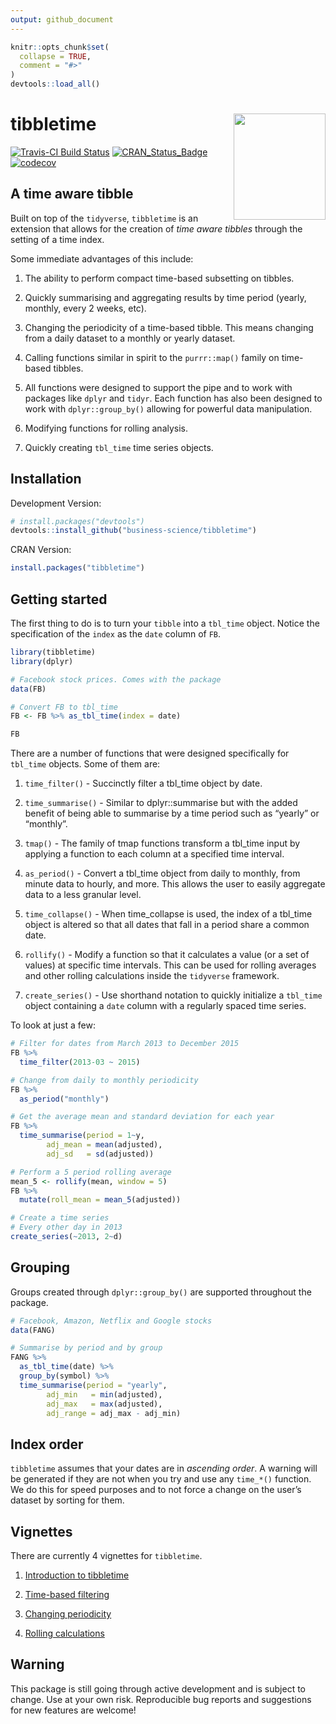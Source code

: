 ```yaml
---
output: github_document
---
```


<!-- README.md is generated from README.Rmd. Please edit that file -->

```r
knitr::opts_chunk$set(
  collapse = TRUE,
  comment = "#>"
)
devtools::load_all()
```

# tibbletime <img src="man/figures/tibbletime-logo.png" width="147" height="170" align="right" />

[![Travis-CI Build Status](https://travis-ci.org/business-science/tibbletime.svg?branch=master)](https://travis-ci.org/business-science/tibbletime.svg?branch=master)
[![CRAN_Status_Badge](http://www.r-pkg.org/badges/version/tibbletime)](https://cran.r-project.org/package=tibbletime)
[![codecov](https://codecov.io/gh/business-science/tibbletime/branch/master/graph/badge.svg)](https://codecov.io/gh/business-science/tibbletime)

## A time aware tibble

Built on top of the `tidyverse`, `tibbletime` is an extension
that allows for the creation of _time aware tibbles_ through the setting of 
a time index. 

Some immediate advantages of this include: 

1) The ability to perform compact time-based subsetting on tibbles.

2) Quickly summarising and aggregating results by time period
(yearly, monthly, every 2 weeks, etc).

3) Changing the periodicity of a time-based tibble. This means changing 
from a daily dataset to a monthly or yearly dataset.

4) Calling functions similar in spirit to the `purrr::map()` family 
on time-based tibbles.

5) All functions were designed to support the pipe and to work with packages
like `dplyr` and `tidyr`. Each function has also been designed to work with
`dplyr::group_by()` allowing for powerful data manipulation.

6) Modifying functions for rolling analysis.

7) Quickly creating `tbl_time` time series objects.

## Installation

Development Version:

``` r
# install.packages("devtools")
devtools::install_github("business-science/tibbletime")
```

CRAN Version: 

```r
install.packages("tibbletime")
```

## Getting started

The first thing to do is to turn your `tibble` into a `tbl_time` object.
Notice the specification of the `index` as the `date` column of `FB`.

```r
library(tibbletime)
library(dplyr)

# Facebook stock prices. Comes with the package
data(FB)

# Convert FB to tbl_time
FB <- FB %>% as_tbl_time(index = date)

FB
```

There are a number of functions that were designed specifically for `tbl_time`
objects. Some of them are:

1) `time_filter()` - Succinctly filter a tbl_time object by date.

2) `time_summarise()` - Similar to dplyr::summarise but with the added benefit 
of being able to summarise by a time period such as "yearly" or "monthly".

3) `tmap()` - The family of tmap functions transform a tbl_time input by applying a 
function to each column at a specified time interval.

4) `as_period()` - Convert a tbl_time object from daily to monthly, 
from minute data to hourly, and more. This allows the user to easily 
aggregate data to a less granular level.

5) `time_collapse()` - When time_collapse is used, the index of a tbl_time object 
is altered so that all dates that fall in a period share a common date.

6) `rollify()` - Modify a function so that it calculates a value 
(or a set of values) at specific time intervals. This can be used for rolling
averages and other rolling calculations inside the `tidyverse` framework.

7) `create_series()` - Use shorthand notation to quickly 
initialize a `tbl_time` object containing a `date` column 
with a regularly spaced time series.

To look at just a few:

```r
# Filter for dates from March 2013 to December 2015
FB %>% 
  time_filter(2013-03 ~ 2015)

# Change from daily to monthly periodicity
FB %>% 
  as_period("monthly")

# Get the average mean and standard deviation for each year
FB %>%
  time_summarise(period = 1~y,
        adj_mean = mean(adjusted),
        adj_sd   = sd(adjusted))

# Perform a 5 period rolling average
mean_5 <- rollify(mean, window = 5)
FB %>%
  mutate(roll_mean = mean_5(adjusted))

# Create a time series
# Every other day in 2013
create_series(~2013, 2~d)
```

## Grouping

Groups created through `dplyr::group_by()` are supported throughout the package.

```r
# Facebook, Amazon, Netflix and Google stocks
data(FANG)

# Summarise by period and by group
FANG %>% 
  as_tbl_time(date) %>%
  group_by(symbol) %>%
  time_summarise(period = "yearly",
        adj_min   = min(adjusted),
        adj_max   = max(adjusted),
        adj_range = adj_max - adj_min)
```

## Index order

`tibbletime` assumes that your dates are in _ascending order_. A warning will
be generated if they are not when you try and use any `time_*()` function. We do
this for speed purposes and to not force a change on the user's dataset by sorting
for them.

## Vignettes

There are currently 4 vignettes for `tibbletime`.

1) [Introduction to tibbletime](https://business-science.github.io/tibbletime/articles/TT-00-intro-to-tibbletime.html)

2) [Time-based filtering](https://business-science.github.io/tibbletime/articles/TT-01-time-based-filtering.html)

3) [Changing periodicity](https://business-science.github.io/tibbletime/articles/TT-02-changing-time-periods.html)

4) [Rolling calculations](https://business-science.github.io/tibbletime/articles/TT-03-rollify-for-rolling-analysis.html)

## Warning

This package is still going through active development and is subject to change. Use at your own risk. Reproducible bug reports and suggestions for new features are welcome!

